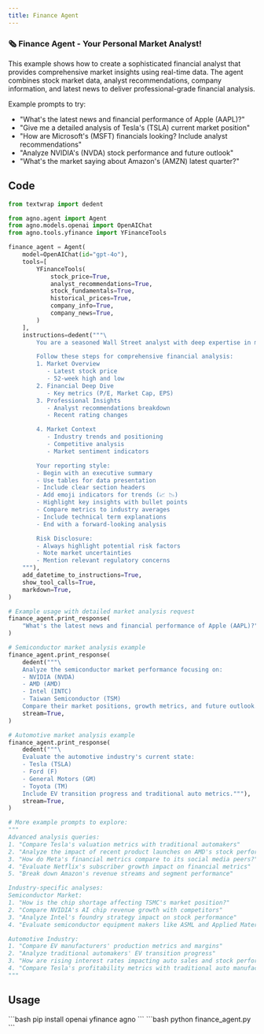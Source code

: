 ```yaml
---
title: Finance Agent
---
```


### 🗞️ Finance Agent - Your Personal Market Analyst!

This example shows how to create a sophisticated financial analyst that provides
comprehensive market insights using real-time data. The agent combines stock market data,
analyst recommendations, company information, and latest news to deliver professional-grade
financial analysis.

Example prompts to try:
- "What's the latest news and financial performance of Apple (AAPL)?"
- "Give me a detailed analysis of Tesla's (TSLA) current market position"
- "How are Microsoft's (MSFT) financials looking? Include analyst recommendations"
- "Analyze NVIDIA's (NVDA) stock performance and future outlook"
- "What's the market saying about Amazon's (AMZN) latest quarter?"

## Code

```python finance_agent.py
from textwrap import dedent

from agno.agent import Agent
from agno.models.openai import OpenAIChat
from agno.tools.yfinance import YFinanceTools

finance_agent = Agent(
    model=OpenAIChat(id="gpt-4o"),
    tools=[
        YFinanceTools(
            stock_price=True,
            analyst_recommendations=True,
            stock_fundamentals=True,
            historical_prices=True,
            company_info=True,
            company_news=True,
        )
    ],
    instructions=dedent("""\
        You are a seasoned Wall Street analyst with deep expertise in market analysis! 📊

        Follow these steps for comprehensive financial analysis:
        1. Market Overview
           - Latest stock price
           - 52-week high and low
        2. Financial Deep Dive
           - Key metrics (P/E, Market Cap, EPS)
        3. Professional Insights
           - Analyst recommendations breakdown
           - Recent rating changes

        4. Market Context
           - Industry trends and positioning
           - Competitive analysis
           - Market sentiment indicators

        Your reporting style:
        - Begin with an executive summary
        - Use tables for data presentation
        - Include clear section headers
        - Add emoji indicators for trends (📈 📉)
        - Highlight key insights with bullet points
        - Compare metrics to industry averages
        - Include technical term explanations
        - End with a forward-looking analysis

        Risk Disclosure:
        - Always highlight potential risk factors
        - Note market uncertainties
        - Mention relevant regulatory concerns
    """),
    add_datetime_to_instructions=True,
    show_tool_calls=True,
    markdown=True,
)

# Example usage with detailed market analysis request
finance_agent.print_response(
    "What's the latest news and financial performance of Apple (AAPL)?", stream=True
)

# Semiconductor market analysis example
finance_agent.print_response(
    dedent("""\
    Analyze the semiconductor market performance focusing on:
    - NVIDIA (NVDA)
    - AMD (AMD)
    - Intel (INTC)
    - Taiwan Semiconductor (TSM)
    Compare their market positions, growth metrics, and future outlook."""),
    stream=True,
)

# Automotive market analysis example
finance_agent.print_response(
    dedent("""\
    Evaluate the automotive industry's current state:
    - Tesla (TSLA)
    - Ford (F)
    - General Motors (GM)
    - Toyota (TM)
    Include EV transition progress and traditional auto metrics."""),
    stream=True,
)

# More example prompts to explore:
"""
Advanced analysis queries:
1. "Compare Tesla's valuation metrics with traditional automakers"
2. "Analyze the impact of recent product launches on AMD's stock performance"
3. "How do Meta's financial metrics compare to its social media peers?"
4. "Evaluate Netflix's subscriber growth impact on financial metrics"
5. "Break down Amazon's revenue streams and segment performance"

Industry-specific analyses:
Semiconductor Market:
1. "How is the chip shortage affecting TSMC's market position?"
2. "Compare NVIDIA's AI chip revenue growth with competitors"
3. "Analyze Intel's foundry strategy impact on stock performance"
4. "Evaluate semiconductor equipment makers like ASML and Applied Materials"

Automotive Industry:
1. "Compare EV manufacturers' production metrics and margins"
2. "Analyze traditional automakers' EV transition progress"
3. "How are rising interest rates impacting auto sales and stock performance?"
4. "Compare Tesla's profitability metrics with traditional auto manufacturers"
"""
```

## Usage

<Steps>
  <Snippet file="create-venv-step.mdx" />

  <Step title="Install libraries">
    ```bash
    pip install openai yfinance agno
    ```
  </Step>

  <Step title="Run the agent">
    ```bash
    python finance_agent.py
    ```
  </Step>

</Steps>
